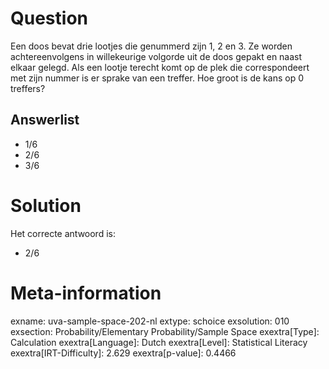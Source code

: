 Question
========

Een doos bevat drie lootjes die genummerd zijn 1, 2 en 3. Ze worden
achtereenvolgens in willekeurige volgorde uit de doos gepakt en naast
elkaar gelegd. Als een lootje terecht komt op de plek die correspondeert
met zijn nummer is er sprake van een treffer. Hoe groot is de kans op 0
treffers?


Answerlist
----------

* 1/6
* 2/6
* 3/6

Solution
========

Het correcte antwoord is: 

* 2/6

Meta-information
================
exname: uva-sample-space-202-nl
extype: schoice
exsolution: 010
exsection: Probability/Elementary Probability/Sample Space
exextra[Type]: Calculation
exextra[Language]: Dutch
exextra[Level]: Statistical Literacy
exextra[IRT-Difficulty]: 2.629
exextra[p-value]: 0.4466

